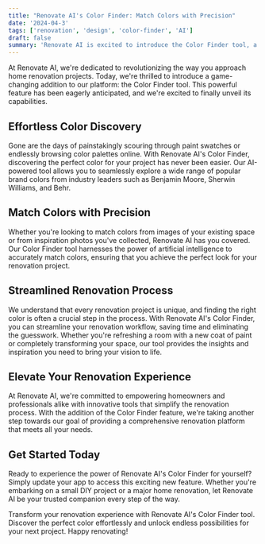 ```yaml
---
title: "Renovate AI's Color Finder: Match Colors with Precision"
date: '2024-04-3'
tags: ['renovation', 'design', 'color-finder', 'AI']
draft: false
summary: 'Renovate AI is excited to introduce the Color Finder tool, a powerful feature that revolutionizes the way you approach home renovation projects. Discover the perfect color effortlessly and unlock endless possibilities for your next project.'
---
```


At Renovate AI, we're dedicated to revolutionizing the way you approach home renovation projects. Today, we're thrilled to introduce a game-changing addition to our platform: the Color Finder tool. This powerful feature has been eagerly anticipated, and we're excited to finally unveil its capabilities.

## Effortless Color Discovery

Gone are the days of painstakingly scouring through paint swatches or endlessly browsing color palettes online. With Renovate AI's Color Finder, discovering the perfect color for your project has never been easier. Our AI-powered tool allows you to seamlessly explore a wide range of popular brand colors from industry leaders such as Benjamin Moore, Sherwin Williams, and Behr.

## Match Colors with Precision

Whether you're looking to match colors from images of your existing space or from inspiration photos you've collected, Renovate AI has you covered. Our Color Finder tool harnesses the power of artificial intelligence to accurately match colors, ensuring that you achieve the perfect look for your renovation project.

## Streamlined Renovation Process

We understand that every renovation project is unique, and finding the right color is often a crucial step in the process. With Renovate AI's Color Finder, you can streamline your renovation workflow, saving time and eliminating the guesswork. Whether you're refreshing a room with a new coat of paint or completely transforming your space, our tool provides the insights and inspiration you need to bring your vision to life.

## Elevate Your Renovation Experience

At Renovate AI, we're committed to empowering homeowners and professionals alike with innovative tools that simplify the renovation process. With the addition of the Color Finder feature, we're taking another step towards our goal of providing a comprehensive renovation platform that meets all your needs.

## Get Started Today

Ready to experience the power of Renovate AI's Color Finder for yourself? Simply update your app to access this exciting new feature. Whether you're embarking on a small DIY project or a major home renovation, let Renovate AI be your trusted companion every step of the way.

Transform your renovation experience with Renovate AI's Color Finder tool. Discover the perfect color effortlessly and unlock endless possibilities for your next project. Happy renovating!

